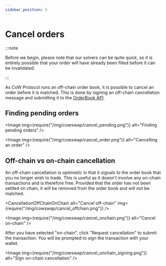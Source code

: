 ```yaml
---
sidebar_position: 5
---
```



# Cancel orders

:::note

Before we begin, please note that our solvers can be quite quick, so it is entirely possible that your order will have already been filled before it can be invalidated.

:::

As CoW Protocol runs an off-chain order book, it is possible to cancel an order before it is matched. This is done by signing an off-chain cancellation message and submitting it to the [OrderBook API](../../reference/apis/orderbook).

## Finding pending orders

<Image
  img={require("/img/cowswap/cancel_pending.png")}
  alt="Finding pending orders"
/>

<Image
  img={require("/img/cowswap/cancel_order.png")}
  alt="Cancelling an order"
/>

## Off-chain vs on-chain cancellation

An off-chain cancellation is _optimistic_ in that it signals to the order book that you no longer wish to trade. This is useful as it doesn't involve any on-chain transactions and is therefore free. Provided that the order has not been settled on chain, it will be removed from the order book and will not be matched.

<CancellationOffChainOnChain
  alt="Cancel off-chain"
  img={require("/img/cowswap/cancel_offchain.png")}
/>

<Image img={require("/img/cowswap/cancel_onchain.png")} alt="Cancel on-chain" />

After you have selected "on-chain", click "Request cancellation" to submit the transaction. You will be prompted to sign the transaction with your wallet.

<Image
  img={require("/img/cowswap/cancel_onchain_signing.png")}
  alt="Sign on-chain cancellation"
/>
